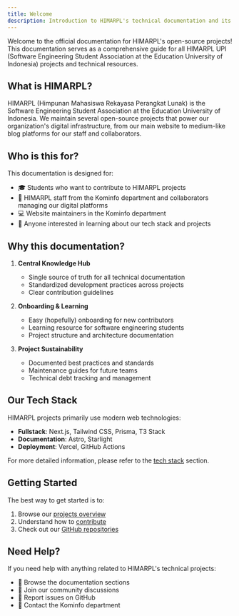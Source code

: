 ```yaml
---
title: Welcome
description: Introduction to HIMARPL's technical documentation and its purpose
---
```


Welcome to the official documentation for HIMARPL's open-source projects! This documentation serves as a comprehensive guide for all HIMARPL UPI (Software Engineering Student Association at the Education University of Indonesia) projects and technical resources.

## What is HIMARPL?

HIMARPL (Himpunan Mahasiswa Rekayasa Perangkat Lunak) is the Software Engineering Student Association at the Education University of Indonesia. We maintain several open-source projects that power our organization's digital infrastructure, from our main website to medium-like blog platforms for our staff and collaborators.

## Who is this for?

This documentation is designed for:

- 🎓 Students who want to contribute to HIMARPL projects
- 👥 HIMARPL staff from the Kominfo department and collaborators managing our digital platforms
- 💻 Website maintainers in the Kominfo department
- 🌟 Anyone interested in learning about our tech stack and projects

## Why this documentation?

1. **Central Knowledge Hub**

   - Single source of truth for all technical documentation
   - Standardized development practices across projects
   - Clear contribution guidelines

2. **Onboarding & Learning**

   - Easy (hopefully) onboarding for new contributors
   - Learning resource for software engineering students
   - Project structure and architecture documentation

3. **Project Sustainability**
   - Documented best practices and standards
   - Maintenance guides for future teams
   - Technical debt tracking and management

## Our Tech Stack

HIMARPL projects primarily use modern web technologies:

- **Fullstack**: Next.js, Tailwind CSS, Prisma, T3 Stack
- **Documentation**: Astro, Starlight
- **Deployment**: Vercel, GitHub Actions

For more detailed information, please refer to the [tech stack](/overview/02-tech-stack) section.

## Getting Started

The best way to get started is to:

1. Browse our [projects overview](/getting-started/04-opensource-projects)
2. Understand how to [contribute](/getting-started/02-contributors-collaborators)
3. Check out our [GitHub repositories](https://github.com/himarplupi)

## Need Help?

If you need help with anything related to HIMARPL's technical projects:

- 📖 Browse the documentation sections
- 💬 Join our community discussions
- 🐛 Report issues on GitHub
- 📧 Contact the Kominfo department
